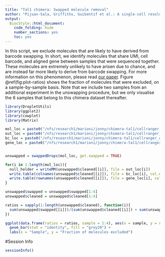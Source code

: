 ```yaml
---
title: "Tal1 chimera: Swapped molecule removal"
author: "Pijuan-Sala, Griffiths, Guibentif et al.: A single-cell resolution molecular roadmap from mouse gastrulation to early organogenesis."
output:
  BiocStyle::html_document:
    code_folding: hide
    number_sections: yes
    toc: yes  
---
```



In this script, we exclude molecules that are likely to have derived from barcode swapping. In short, we identify molecules that share UMI, cell barcode, and aligned gene between samples that were sequenced together. These molecules are extremely unlikely to have arisen due to chance, and are instead far more likely to derive from barcode swapping. For more information on this phenomenon, please read [our paper](https://www.biorxiv.org/content/early/2018/04/06/177048). Figure \@ref(fig:plot-ratios) shows the fraction of molecules that were excluded, on a sample-by-sample basis. Note that we include two samples from an additional experiment in the unswapping procedure, but we only visualise the 6 samples that belong to this chimera dataset thereafter.

```r

library(DropletUtils)
library(ggplot2)
library(cowplot)
library(Matrix)

mol_loc = paste0("/nfs/research1/marioni/jonny/chimera-tal1/cellranger_out/sample_", 1:4, "/outs/molecule_info.h5")
out_loc = paste0("/nfs/research1/marioni/jonny/chimera-tal1/cellranger_out/sample_", 1:4, "/outs/raw_gene_bc_matrices/mm10_tomato/matrix_unswapped.mtx")
bc_loc = paste0("/nfs/research1/marioni/jonny/chimera-tal1/cellranger_out/sample_", 1:4, "/outs/raw_gene_bc_matrices/mm10_tomato/barcodes_unswapped.tsv")
gene_loc = paste0("/nfs/research1/marioni/jonny/chimera-tal1/cellranger_out/sample_", 1:4, "/outs/raw_gene_bc_matrices/mm10_tomato/genes_unswapped.tsv")


unswapped = swappedDrops(mol_loc, get.swapped = TRUE)

for(i in 1:length(mol_loc)){
  null_holder = writeMM(unswapped$cleaned[[i]], file = out_loc[i])
  write.table(colnames(unswapped$cleaned[[i]]), file = bc_loc[i], col.names = FALSE, row.names = FALSE, quote = FALSE)
  write.table(rownames(unswapped$cleaned[[i]]), file = gene_loc[i], col.names = FALSE, row.names = FALSE, quote = FALSE)
}

unswapped$swapped = unswapped$swapped[1:4]
unswapped$cleaned = unswapped$cleaned[1:4]

ratios = sapply(1:length(unswapped$cleaned), function(i){
  sum(unswapped$swapped[[i]])/(sum(unswapped$cleaned[[i]]) + sum(unswapped$swapped[[i]]))
})

```

```r

ggplot(data.frame(ratios = ratios, sample = 1:4), aes(x = sample, y = ratios)) +
  geom_bar(stat = "identity", fill = "grey20") +
  labs(x = "Sample", y = "Fraction of molecules excluded")

```

#Session Info
```r
sessionInfo()
```


